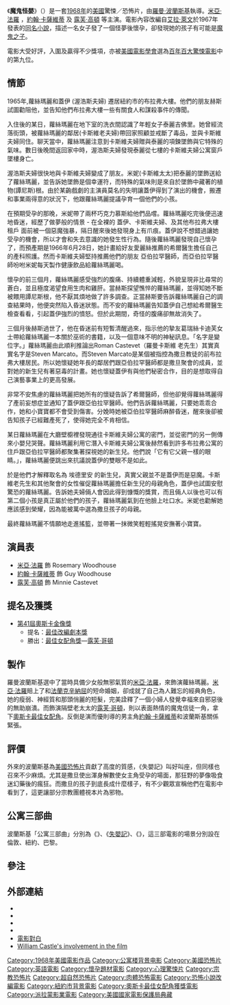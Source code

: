 {{Otheruses|subject=美国电影|other=與「'''罗丝玛丽的婴儿'''」同名的其他名義|罗丝玛丽的婴儿 (我为喜剧狂)}}
{{noteTA
|T=zh-hk:魔鬼怪嬰; zh-tw:失嬰記; zh-cn:罗丝玛丽的婴儿;
|1=zh-hk:魔鬼怪嬰; zh-tw:失嬰記; zh-cn:罗丝玛丽的婴儿;
|2=zh-hk:尊·加沙域; zh-tw:約翰·卡薩維蒂; zh-cn:约翰·卡萨维兹;
|3=zh-hk:美雅·花露; zh-tw:米亞·法羅; zh-cn:米亚·法罗;
|G1=Show
|G2=Movie
}}
{{Infobox_Film|name=魔鬼怪嬰|original_name=Rosemary's Baby|cn_name=罗丝玛丽的婴儿|hk_name=魔鬼怪嬰|tw_name=失嬰記|image=Rosemarys baby poster.jpg|image_size=215px|caption=美版海報|director=[[羅曼·波蘭斯基|羅曼·波蘭斯基]]|producer=[[William_Castle|William Castle]]|writer=羅曼·波蘭斯基<br>'''原著'''：[[艾拉·莱文|艾拉·雷文]]（{{lang|en|Ira Levin}}）|starring=[[米亞·法羅|米亞·法羅]]<br>[[約翰·卡薩維蒂|約翰·卡薩維蒂]]<br>[[露芙·高頓|露芙·高頓]]（{{lang|en|Ruth Gordon}}）<br>[[Sidney_Blackmer|Sidney Blackmer]]<br>[[Maurice_Evans_(actor)|Maurice Evans]]<br>[[Ralph_Bellamy|Ralph Bellamy]]|music=[[Krzysztof_Komeda|Krzysztof Komeda]]|cinematography=[[William_A._Fraker|William A. Fraker]]|editing=[[Sam_O'Steen|Sam O'Steen]]<br>Bob Wyman|distributor=[[派拉蒙電影|派拉蒙電影]]|released={{start date|1968|6|12}}|runtime=136分鐘|country=[[美國電影|美國]]|language=英語|budget=[[美元|$]]230萬|gross=$33,395,426|followed_by=''[[Look_What's_Happened_to_Rosemary's_Baby|Look What's Happened to Rosemary's Baby]]''}}

《'''魔鬼怪嬰'''》（{{lang-en|''Rosemary's Baby''}}）是一套[[1968年電影|1968年]]的[[美國電影|美國]]驚悚／恐怖片，由[[羅曼·波蘭斯基|羅曼·波蘭斯基]]執導。[[米亚·法罗|米亞·法羅]] ，[[約翰·卡薩維茲|約翰·卡薩維蒂]] 及 [[露芙·高頓|露芙·高頓]] 等主演。電影內容改編自[[艾拉·莱文|艾拉·萊文]]於1967年發表的[[失嬰記_(小說)|同名小說]]，描述一名女子發了一個怪夢後懷孕，卻發現她的孩子有可能是[[敌基督|魔鬼之子]]。

電影大受好評，入圍及贏得不少獎項，亦被[[美國電影學會|美國電影學會]]選為[[AFI百年百大驚悚電影|百年百大驚悚電影]]中的第九位。

==情節==
1965年,蘿絲瑪麗和蓋伊 (渥浩斯夫婦) 遷居紐約市的布拉弗大樓。他們的朋友赫斯試圖勸阻他，並告知他們布拉弗大樓一些有關食人和謀殺事件的傳聞。 

入住後的某日，蘿絲瑪麗在地下室的洗衣間認識了年輕女子泰麗吉佛里。她曾經流落街頭，被蘿絲瑪麗的鄰居(卡斯維老夫婦)帶回家照顧並戒斷了毒品，並與卡斯維夫婦同住。聊天當中，蘿絲瑪麗注意到卡斯維夫婦贈與泰麗的項鍊墜飾與它特殊的氣味。數日後晚間返回家中時，渥浩斯夫婦發現泰麗從七樓的卡斯維夫婦公寓窗戶墜樓身亡。 

渥浩斯夫婦很快地與卡斯維夫婦變成了朋友。米妮(卡斯維太太)把泰麗的墜飾送給了蘿絲瑪麗，並告訴她墜飾是個幸運符，而特殊的氣味則是來自於墜飾中藏著的植物(譚尼斯)根。由於某齣戲劇的主演員莫名的失明讓蓋伊得到了演出的機會，搬遷和事業兩得意的狀況下，他跟蘿絲瑪麗提議孕育一個他們的小孩。   

在預期受孕的那晚，米妮帶了兩杯巧克力慕斯給他們品嚐。蘿絲瑪麗吃完後便迅速地昏迷，經歷了做夢般的情景 - 在全裸的 蓋伊、卡斯維夫婦、及其他布拉弗大樓租戶 面前被一個惡魔強暴，隔日醒來後她發現身上有爪痕。蓋伊說不想錯過讓她受孕的機會，所以才會和失去意識的她發生性行為。隨後蘿絲瑪麗發現自己懷孕了，而預產期是1966年6月28日，她計畫給好友愛麗絲推薦的希爾醫生擔任自己的產科照護。然而卡斯維夫婦堅持推薦他們的朋友 亞伯拉罕醫師，而亞伯拉罕醫師吩咐米妮每天製作健康飲品給蘿絲瑪麗喝。   

懷孕的前三個月，蘿絲瑪麗感受強烈的腹痛、持續體重減輕，外貌呈現非比尋常的蒼白，並且極度渴望食用生肉和雞肝。當赫斯探望憔悴的蘿絲瑪麗，並得知她不斷被餵用譚尼斯根，他不厭其煩地做了許多調查。正當赫斯要告訴蘿絲瑪麗自己的調查結果時，他便突然陷入昏迷狀態。而不安的蘿絲瑪麗告知蓋伊自己想給希爾醫生檢查看看，引起蓋伊強烈的憤怒。但於此期間，奇怪的腹痛卻無故消失了。   

三個月後赫斯過世了，他在昏迷前有短暫清醒過來，指示他的摯友葛瑞絲卡迪芙女士帶給蘿絲瑪麗一本關於巫術的書籍，以及一個意味不明的神秘訊息。「名字是變位字。」蘿絲瑪麗由此順利推論出Roman Castevet（羅曼卡斯維 老先生）其實真實名字是Steven Marcato。而Steven Marcato是某個被指控為撒旦教徒的前布拉弗大樓居民。所以她懷疑她年長的鄰居們跟亞伯拉罕醫師都是撒旦聚會的成員，並對她的新生兒有著惡毒的計畫。她也懷疑蓋伊有與他們秘密合作，目的是想取得自己演藝事業上的更高發展。   

非常不安焦慮的蘿絲瑪麗把她所有的懷疑告訴了希爾醫師，但他卻覺得蘿絲瑪麗得了產前妄想症並通知了蓋伊跟亞伯拉罕醫師。他們告訴蘿絲瑪麗，只要她乖乖合作，她和小寶寶都不會受到傷害。分娩時她被亞伯拉罕醫師麻醉昏迷，醒來後卻被告知孩子已經難產死了，使得她完全不肯相信。   

某日蘿絲瑪麗在大廳壁櫥裡發現通往卡斯維夫婦公寓的密門，並從密門的另一側傳來小嬰兒哭聲。蘿絲瑪麗利用它潛入卡斯維夫婦公寓後赫然看到許多布拉弗公寓的住戶跟亞伯拉罕醫師都聚集著探視她的新生兒。他們說「它有它父親一樣的眼睛。」，蘿絲瑪麗便跳出來抗議說蓋伊的雙眼不是如此。   

於是他們才解釋取名為 埃德里安 的新生兒，真實父親並不是蓋伊而是惡魔。卡斯維老先生和其他聚會的女性催促蘿絲瑪麗擔任新生兒的母親角色，蓋伊也試圖安慰驚恐的蘿絲瑪麗。告訴她夫婦倆人會因此得到慷慨的獎賞，而且倆人以後也可以有第二個小孩是真正屬於他們的孩子，蘿絲瑪麗氣到在他臉上吐口水。米妮也勸解她應該感到榮耀，因為能被萬中選為撒旦孩子的母親。   

最終蘿絲瑪麗不情願地走進搖籃，並帶著一抹微笑輕輕搖晃安撫著小寶寶。   

==演員表==
*[[米亚·法罗|米亞·法羅]] 飾 Rosemary Woodhouse
*[[約翰·卡薩維茲|約翰·卡薩維蒂]] 飾 Guy Woodhouse
*[[露芙·高頓|露芙·高頓]] 飾 Minnie Castevet

==提名及獲獎==
* [[第41屆奧斯卡金像獎|第41屆]][[奧斯卡金像獎|奧斯卡金像獎]]
** 提名：[[奧斯卡最佳改編劇本獎|最佳改編劇本獎]]
** 勝出：[[奧斯卡最佳女配角獎|最佳女配角獎]]—[[露芙·哥頓|露芙·哥頓]]

==製作==
羅曼波蘭斯基選中了當時具備少女般無邪氣質的[[米亚·法罗|米亞·法羅]]，來飾演蘿絲瑪麗。[[米亚·法罗|米亞·法羅]]賠上了和[[法蘭·仙納杜拉|法蘭克辛納屈]]的短命婚姻，卻成就了自己為人難忘的經典角色，她的瘦弱、神經質和那頭俏麗的短髮，完美詮釋了一個小婦人發覺幸福來自邪惡後的無助崩潰。而飾演隔壁老太太的[[露芙·高頓|露芙·哥頓]]，則以表面熱情的魔鬼信徒一角，拿下[[奥斯卡最佳女配角奖|奧斯卡最佳女配角]]。反倒是演而優則導的男主角[[約翰·卡薩維茲|約翰·卡薩維蒂]]和波蘭斯基關係緊張。 

==評價==
外來的波蘭斯基為[[美國恐怖片|美國恐怖片]]貢獻了高度的質感，《失嬰記》叫好叫座，但同樣也召來不少麻煩。尤其是撒旦使出渾身解數使女主角受孕的場面，那狂野的夢像吸食迷幻藥後的瘋狂。而撒旦的孩子到底長成什麼樣子，有不少觀眾宣稱他們在電影中看到了，這更讓部分宗教團體視本片為邪物。 

==公寓三部曲==
波蘭斯基「公寓三部曲」分別為《{{link-en|反撥|Repulsion (film)}}》、《[[失嬰記|失嬰記]]》、《{{link-en|怪房客|The Tenant}}》，這三部電影的場景分別設在倫敦、紐約、巴黎。

==參注==
{{reflist}}

==外部連結==
{{wikiquote|Rosemary's Baby (film)}}
* {{imdb title|0063522|魔鬼怪嬰}}
* {{tcmdb title|4098|魔鬼怪嬰}}
* {{Amg movie|42138|魔鬼怪嬰}}
* {{rotten-tomatoes|rosemarys_baby|魔鬼怪嬰}}
* [http://www.script-o-rama.com/movie_scripts/r/rosemarys-baby-script-transcript-polanski.html 電影對白] {{Wayback|url=http://www.script-o-rama.com/movie_scripts/r/rosemarys-baby-script-transcript-polanski.html |date=20201111234213 }}
* [https://web.archive.org/web/20080829001335/http://www.filminfocus.com/faber-and-faber/the-horror-icon-who-spooked-hi.php William Castle's involvement in the film]

{{Roman Polanski}}
{{DEFAULTSORT:Rosemary's Baby}}
[[Category:1968年美國電影作品|Category:1968年美國電影作品]]
[[Category:公寓楼背景电影|Category:公寓楼背景电影]]
[[Category:美國恐怖片|Category:美國恐怖片]]
[[Category:英語電影|Category:英語電影]]
[[Category:懷孕題材電影|Category:懷孕題材電影]]
[[Category:心理驚悚片|Category:心理驚悚片]]
[[Category:宗教恐怖片|Category:宗教恐怖片]]
[[Category:超自然恐怖片|Category:超自然恐怖片]]
[[Category:肉體恐怖電影|Category:肉體恐怖電影]]
[[Category:恐怖小說改編電影|Category:恐怖小說改編電影]]
[[Category:紐約市背景電影|Category:紐約市背景電影]]
[[Category:奧斯卡最佳女配角獲獎電影|Category:奧斯卡最佳女配角獲獎電影]]
[[Category:派拉蒙影業電影|Category:派拉蒙影業電影]]
[[Category:美國國家電影保護局典藏|Category:美國國家電影保護局典藏]]